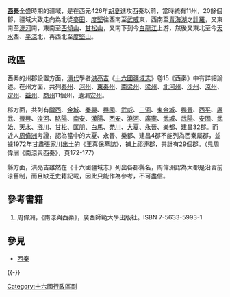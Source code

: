 '''[[西秦|西秦]]'''全盛時期的疆域，是在西元426年[[胡夏|胡夏]]進攻西秦以前，當時統有11州，20餘個郡，疆域大致走向為北從[[麥田|麥田]]、[[度堅|度堅]]往西南至[[武威|武威]]東，西南至[[青海湖|青海湖]]之[[計羅|計羅]]，又東南至[[澆河|澆河]]南，東南至[[西傾山|西傾山]]、[[甘松山|甘松山]]，又南下到今[[白龍江|白龍江]]上游，然後又東北至今[[天水|天水]]西、[[平涼|平涼]]北，再西北至[[度堅山|度堅山]]。

==政區==
西秦的州郡設置方面，[[清代|清代]]學者[[洪亮吉|洪亮吉]]《[[十六國疆域志|十六國疆域志]]》卷15《西秦》中有詳細論述。在州方面，共列[[秦州|秦州]]、[[河州|河州]]、[[東秦州|東秦州]]、[[南梁州|南梁州]]、[[梁州|梁州]]、[[北河州|北河州]]、[[沙州|沙州]]、[[涼州|涼州]]、[[定州|定州]]、[[益州|益州]]、[[商州|商州]]11個州，遺漏[[安州|安州]]。

郡方面，共列有[[隴西郡|隴西]]、[[金城郡|金城]]、[[秦與郡|秦興]]、[[興國郡|興國]]、[[武威郡|武威]]、[[三河郡|三河]]、[[東金城郡|東金城]]、[[興晉郡|興晉]]、[[西平郡|西平]]、[[廣武郡|廣武]]、[[晉興郡|晉興]]、[[湟河郡|湟河]]、[[略陽郡|略陽]]、[[南安郡|南安]]、[[漢陽郡|漢陽]]、[[西安郡|西安]]、[[澆河郡|澆河]]、[[廣寧郡|廣寧]]、[[武城郡|武城]]、[[武陽郡|武陽]]、[[安固郡|安固]]、[[武始郡|武始]]、[[天水郡|天水]]、[[漒川郡|漒川]]、[[甘松郡|甘松]]、[[匡朋郡|匡朋]]、[[白馬郡|白馬]]、[[苑川郡|苑川]]、[[大夏郡|大夏]]、[[永晉郡|永晉]]、[[樂都郡|樂都]]、[[建昌郡|建昌]]32郡。而近人[[周偉洲|周偉洲]]考證，認為當中的大夏、永晉、樂都、建昌4郡不能列為西秦屬郡，並據1972年[[甘肅|甘肅]][[張家川|張家川]]出土的《王真保墓誌》，補上[[祁連郡|祁連郡]]，共計有29個郡。（見周偉洲《南涼與西秦》，頁172-177）

縣方面，洪亮吉雖然在《十六國疆域志》列出各郡縣名，周偉洲認為大都是沿習前涼舊制，而且缺乏史籍記載，因此只能作為參考，不可盡信。

== 參考書籍 ==
#周偉洲，《南涼與西秦》，廣西師範大學出版社。ISBN 7-5633-5993-1

== 參見 ==
*[[西秦|西秦]]

{{-}}
{{中國古代及當代兩岸四地行政區劃}}

[[Category:十六國行政區劃|Category:十六國行政區劃]]